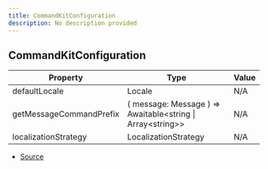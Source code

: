 ```yaml
---
title: CommandKitConfiguration
description: No description provided
---
```


## CommandKitConfiguration

| Property                | Type                                                         | Value |
| ----------------------- | ------------------------------------------------------------ | ----- |
| defaultLocale           | Locale                                                       | N/A   |
| getMessageCommandPrefix | ( message: Message ) => Awaitable\<string \| Array\<string>> | N/A   |
| localizationStrategy    | LocalizationStrategy                                         | N/A   |

- [Source](https://github.com/underctrl-io/commandkit/blob/f8cc07d11d2ae5ed7f529adff1649936223e27b2/packages/commandkit/src/CommandKit.ts#L26)
